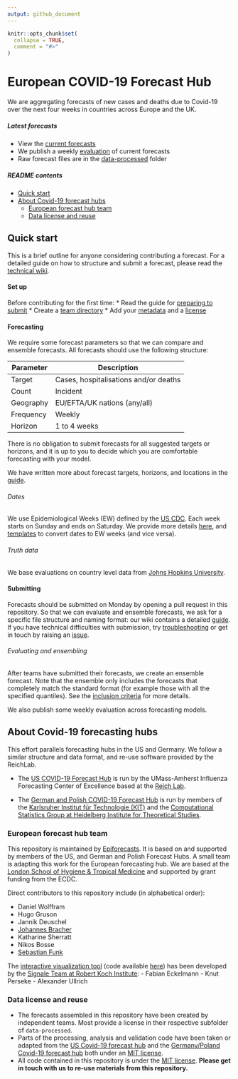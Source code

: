 ```yaml
---
output: github_document
---
```


<!-- README.md is generated from README.Rmd. Please edit that file -->

```r
knitr::opts_chunk$set(
  collapse = TRUE,
  comment = "#>"
)
```

# European COVID-19 Forecast Hub

We are aggregating forecasts of new cases and deaths due to Covid-19 over the next four weeks in countries across Europe and the UK.

##### Latest forecasts

* View the [current forecasts](https://covid19forecasthub.eu/visualisation)
* We publish a weekly [evaluation](https://covid19forecasthub.eu/reports) of current forecasts
* Raw forecast files are in the [data-processed](https://github.com/epiforecasts/covid19-forecast-hub-europe/tree/main/data-processed) folder

##### README contents

- [Quick start](#quick-start)
- [About Covid-19 forecast hubs](#about-covid-19-forecasting-hubs)
   - [European forecast hub team](#european-forecast-hub-team)
   - [Data license and reuse](#data-license-and-reuse)

## Quick start

This is a brief outline for anyone considering contributing a forecast. For a detailed guide on how to structure and submit a forecast, please read the [technical wiki](../../wiki).

#### Set up

Before contributing for the first time:
* Read the guide for [preparing to submit](../../wiki/Preparing-to-submit)
* Create a [team directory](../../wiki/Creating-a-team-directory)
* Add your [metadata](../../wiki/Metadata) and a [license](../../wiki/Licensing)

#### Forecasting

We require some forecast parameters so that we can compare and ensemble forecasts. All forecasts should use the following structure:

| Parameter | Description                           |
|-----------|---------------------------------------|
| Target    | Cases, hospitalisations and/or deaths |
| Count     | Incident                              |
| Geography | EU/EFTA/UK nations (any/all)          |
| Frequency | Weekly                                |
| Horizon   | 1 to 4 weeks                          |

There is no obligation to submit forecasts for all suggested targets or horizons, and it is up to you to decide which you are comfortable forecasting with your model.

We have written more about forecast targets, horizons, and locations in the [guide](../../wiki/Targets-and-horizons).

###### Dates

We use Epidemiological Weeks (EW) defined by the [US CDC](https://wwwn.cdc.gov/nndss/document/MMWR_Week_overview.pdf). Each week starts on Sunday and ends on Saturday. We provide more details [here](../../wiki/Targets-and-horizons#date-format), and [templates](../../template) to convert dates to EW weeks (and vice versa).

###### Truth data

We base evaluations on country level data from [Johns Hopkins University](https://github.com/CSSEGISandData/COVID-19/tree/master/csse_covid_19_data/csse_covid_19_time_series).

#### Submitting

Forecasts should be submitted on Monday by opening a pull request in this repository. So that we can evaluate and ensemble forecasts, we ask for a specific file structure and naming format: our wiki contains a detailed [guide](../../wiki/Forecast-format). If you have technical difficulties with submission, try [troubleshooting](../..wiki/Troubleshooting-pull-requests) or get in touch by raising an [issue](../issues).

###### Evaluating and ensembling

After teams have submitted their forecasts, we create an ensemble forecast. Note that the ensemble only includes the forecasts that completely match the standard format (for example those with all the specified quantiles). See the [inclusion criteria](../../wiki/Ensembling-and-evaluation) for more details.

We also publish some weekly evaluation across forecasting models.

## About Covid-19 forecasting hubs

This effort parallels forecasting hubs in the US and Germany. We follow a similar structure and data format, and re-use software provided by the ReichLab.

- The [US COVID-19 Forecast Hub](https://github.com/reichlab/covid19-forecast-hub) is run by the UMass-Amherst Influenza Forecasting Center of Excellence based at the [Reich Lab](https://reichlab.io/).

- The [German and Polish COVID-19 Forecast Hub](https://github.com/KITmetricslab/covid19-forecast-hub-de) is run by members of the [Karlsruher Institut für Technologie (KIT)](https://statistik.econ.kit.edu/index.ph) and the [Computational Statistics Group at Heidelberg Institute for Theoretical Studies](https://www.h-its.org/research/cst/).

### European forecast hub team

This repository is maintained by [Epiforecasts](https://epiforecasts.io). It is based on and supported by members of the US, and German and Polish Forecast Hubs. A small team is adapting this work for the European forecasting hub. We are based at the [London School of Hygiene & Tropical Medicine](https://www.lshtm.ac.uk) and supported by grant funding from the ECDC.

Direct contributors to this repository include (in alphabetical order):

- Daniel Wolffram
- Hugo Gruson
- Jannik Deuschel
- [Johannes Bracher](https://statistik.econ.kit.edu/mitarbeiter_2902.php)
- Katharine Sherratt
- Nikos Bosse
- [Sebastian Funk](https://www.lshtm.ac.uk/aboutus/people/funk.sebastian)

The [interactive visualization tool](https://covid19forecasthub.eu/visualisation/) (code available [here](https://github.com/SignaleRKI/forecast-europe)) has been developed by the [Signale Team at Robert Koch Institute](https://www.rki.de/EN/Content/infections/epidemiology/signals/signals_node.html):
- Fabian Eckelmann
- Knut Perseke
- Alexander Ullrich

### Data license and reuse

- The forecasts assembled in this repository have been created by independent teams. Most provide a license in their respective subfolder of `data-processed`.
- Parts of the processing, analysis and validation code have been taken or adapted from the [US Covid-19 forecast hub](https://github.com/reichlab/covid19-forecast-hub) and the [Germany/Poland Covid-19 forecast hub](https://github.com/KITmetricslab/covid19-forecast-hub-de) both under an [MIT license](https://github.com/reichlab/covid19-forecast-hub/blob/master/LICENSE).
- All code contained in this repository is under the [MIT license](/LICENSE). **Please get in touch with us to re-use materials from this repository.**
